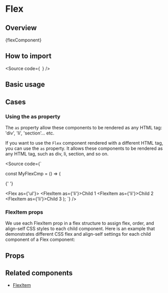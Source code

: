 

<Meta of={Stories} />

<H1>Flex</H1>

<H2>Overview</H2>

<Markdown>{flexComponent}</Markdown>

<H2>How to import</H2>

<Source
  code={`
`}
/>

<H2>Basic usage</H2>

<Canvas of={Stories.Base} />

<H2>Cases</H2>

<H3>Using the as property</H3>

The `as` property allow these components to be rendered as any HTML tag:
'div', 'li', 'section'... etc.

If you want to use the `Flex` component rendered with a different HTML tag, you can use the `as` property.
It allows these components to be rendered as any HTML tag, such as div, li, section, and so on.

<Source
  code={`

const MyFlexCmp = () => (

{' '}

<Flex as={'ul'}>
  <FlexItem as={'li'}>Child 1</FlexItem>
  <FlexItem as={'li'}>Child 2</FlexItem>
  <FlexItem as={'li'}>Child 3</FlexItem>
</Flex>
); `} />

<H3>FlexItem props</H3>

We use each FlexItem prop in a flex structure to assign flex,
order, and align-self CSS styles to each child component.
Here is an example that demonstrates different CSS flex and align-self
settings for each child component of a Flex component:

<Canvas of={CaseStories.FlexAndFlexItems} />

<H2>Props</H2>

<ArgTypes of={Stories} />

<H2>Related components</H2>

- [FlexItem](?path=/docs/components-core-layout-flex-flexitem--docs)
